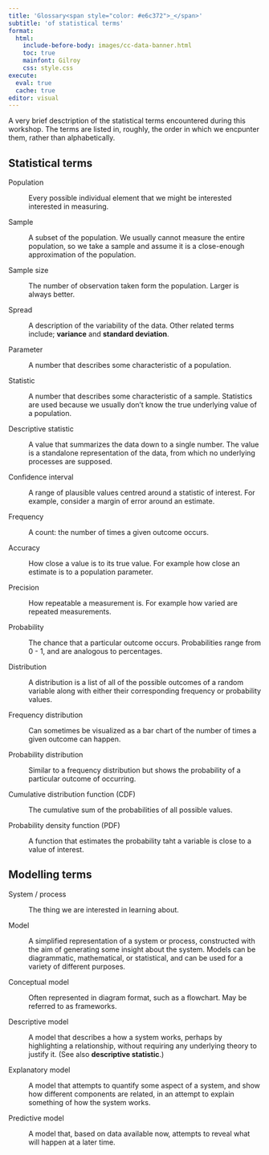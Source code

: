 ```yaml
---
title: 'Glossary<span style="color: #e6c372">_</span>'
subtitle: 'of statistical terms'
format:
  html:
    include-before-body: images/cc-data-banner.html
    toc: true
    mainfont: Gilroy
    css: style.css
execute: 
  eval: true
  cache: true
editor: visual
---
```


A very brief desctription of the statistical terms encountered during this workshop.
The terms are listed in, roughly, the order in which we encpunter them, rather than alphabetically.

## Statistical terms {#stats-terms}

Population

:   Every possible individual element that we might be interested interested in measuring.

Sample

:   A subset of the population.
    We usually cannot measure the entire population, so we take a sample and assume it is a close-enough approximation of the population.

Sample size

:   The number of observation taken form the population.
    Larger is always better.

Spread

:   A description of the variability of the data.
    Other related terms include; **variance** and **standard deviation**.

Parameter

:   A number that describes some characteristic of a population.

Statistic

:   A number that describes some characteristic of a sample.
    Statistics are used because we usually don't know the true underlying value of a population.

Descriptive statistic

:   A value that summarizes the data down to a single number.
    The value is a standalone representation of the data, from which no underlying processes are supposed.

Confidence interval

:   A range of plausible values centred around a statistic of interest.
    For example, consider a margin of error around an estimate.

Frequency

:   A count: the number of times a given outcome occurs.

Accuracy

:   How close a value is to its true value.
    For example how close an estimate is to a population parameter.

Precision

:   How repeatable a measurement is.
    For example how varied are repeated measurements.

Probability

:   The chance that a particular outcome occurs.
    Probabilities range from 0 - 1, and are analogous to percentages.

Distribution

:   A distribution is a list of all of the possible outcomes of a random variable along with either their corresponding frequency or probability values.

Frequency distribution

:   Can sometimes be visualized as a bar chart of the number of times a given outcome can happen.

Probability distribution

:   Similar to a frequency distribution but shows the probability of a particular outcome of occurring.

Cumulative distribution function (CDF)

:   The cumulative sum of the probabilities of all possible values.

Probability density function (PDF)

:   A function that estimates the probability taht a variable is close to a value of interest.

## Modelling terms

System / process

:   The thing we are interested in learning about.

Model

:   A simplified representation of a system or process, constructed with the aim of generating some insight about the system.
    Models can be diagrammatic, mathematical, or statistical, and can be used for a variety of different purposes.

Conceptual model

:   Often represented in diagram format, such as a flowchart.
    May be referred to as frameworks.

Descriptive model

:   A model that describes a how a system works, perhaps by highlighting a relationship, without requiring any underlying theory to justify it.
    (See also **descriptive statistic**.)

Explanatory model

:   A model that attempts to quantify some aspect of a system, and show how different components are related, in an attempt to explain something of how the system works.

Predictive model

:   A model that, based on data available now, attempts to reveal what will happen at a later time.
